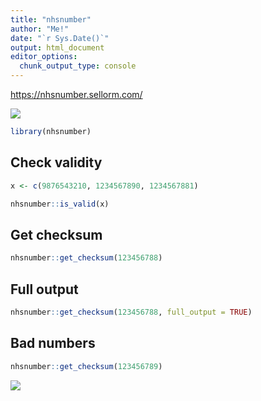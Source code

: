 ```yaml
---
title: "nhsnumber"
author: "Me!"
date: "`r Sys.Date()`"
output: html_document
editor_options: 
  chunk_output_type: console
---
```


<https://nhsnumber.sellorm.com/>

![](images/nhs.png)

```r

library(nhsnumber)

```

## Check validity

```r

x <- c(9876543210, 1234567890, 1234567881)

nhsnumber::is_valid(x)

```

## Get checksum

```r

nhsnumber::get_checksum(123456788)

```

## Full output

```r

nhsnumber::get_checksum(123456788, full_output = TRUE)

```

## Bad numbers

```r

nhsnumber::get_checksum(123456789)

```

![](images/checksum_error.png)
